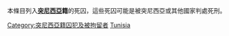 本條目列入'''[[突尼西亞|突尼西亞]]籍'''的死囚，這些死囚可能是被突尼西亞或其他國家判處死刑。

[[Category:突尼西亞籍囚犯及被拘留者|Category:突尼西亞籍囚犯及被拘留者]]
[[Category:依國籍劃分的死囚|Tunisia]]